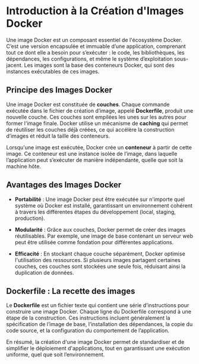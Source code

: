 # Introduction à la Création d'Images Docker

Une image Docker est un composant essentiel de l'écosystème Docker. C’est une version encapsulée et immuable d’une application, comprenant tout ce dont elle a besoin pour s’exécuter : le code, les bibliothèques, les dépendances, les configurations, et même le système d’exploitation sous-jacent. Les images sont la base des conteneurs Docker, qui sont des instances exécutables de ces images.

## Principe des Images Docker

Une image Docker est constituée de **couches**. Chaque commande exécutée dans le fichier de création d’image, appelé **Dockerfile**, produit une nouvelle couche. Ces couches sont empilées les unes sur les autres pour former l'image finale. Docker utilise un mécanisme de **caching** qui permet de réutiliser les couches déjà créées, ce qui accélère la construction d’images et réduit la taille des conteneurs.

Lorsqu'une image est exécutée, Docker crée un **conteneur** à partir de cette image. Ce conteneur est une instance isolée de l’image, dans laquelle l’application peut s’exécuter de manière indépendante, quelle que soit la machine hôte.

## Avantages des Images Docker

- **Portabilité** : Une image Docker peut être exécutée sur n'importe quel système où Docker est installé, garantissant un environnement cohérent à travers les différentes étapes du développement (local, staging, production).
  
- **Modularité** : Grâce aux couches, Docker permet de créer des images réutilisables. Par exemple, une image de base contenant un serveur web peut être utilisée comme fondation pour différentes applications.

- **Efficacité** : En stockant chaque couche séparément, Docker optimise l'utilisation des ressources. Si plusieurs images partagent certaines couches, ces couches sont stockées une seule fois, réduisant ainsi la duplication de données.

## Dockerfile : La recette des images

Le **Dockerfile** est un fichier texte qui contient une série d’instructions pour construire une image Docker. Chaque ligne du Dockerfile correspond à une étape de la construction. Ces instructions incluent généralement la spécification de l’image de base, l’installation des dépendances, la copie du code source, et la configuration du comportement de l’application.

En résumé, la création d'une image Docker permet de standardiser et de simplifier le déploiement d'applications, tout en garantissant une exécution uniforme, quel que soit l’environnement.